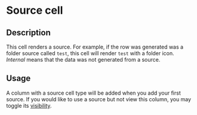 # Source cell

## Description

This cell renders a source. For example, if the row was generated was a folder source called `test`, this cell will render `test` with a folder icon. _Internal_ means that the data was not generated from a source.

## Usage

A column with a source cell type will be added when you add your first source. If you would like to use a source but not view this column, you may toggle its [visibility](../../../features/table/toggling-column-visibility).
